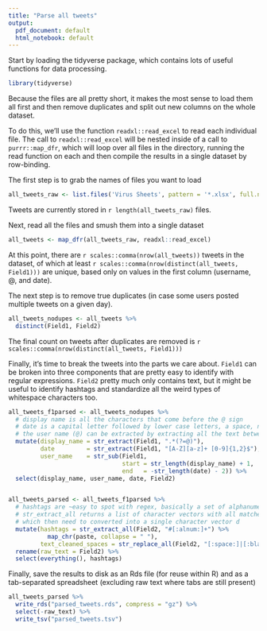 ```yaml
---
title: "Parse all tweets"
output:
  pdf_document: default
  html_notebook: default
---
```


Start by loading the tidyverse package, which contains lots of useful functions for data processing.
```r
library(tidyverse)
```

Because the files are all pretty short, it makes the most sense to load them all first and then remove duplicates and split out new columns on the whole dataset. 

To do this, we'll use the function `readxl::read_excel` to read each individual file. The call to `readxl::read_excel` will be nested inside of a call to `purrr::map_dfr`, which will loop over all files in the directory, running the read function on each and then compile the results in a single dataset by row-binding.


The first step is to grab the names of files you want to load
```r
all_tweets_raw <- list.files('Virus Sheets', pattern = '*.xlsx', full.names = TRUE)
```
Tweets are currently stored in `r length(all_tweets_raw)` files.


Next, read all the files and smush them into a single dataset
```r
all_tweets <- map_dfr(all_tweets_raw, readxl::read_excel)
```

At this point, there are `r scales::comma(nrow(all_tweets))` tweets in the dataset, of which at least `r scales::comma(nrow(distinct(all_tweets, Field1)))` are unique, based only on values in the first column (username, @, and date).

The next step is to remove true duplicates (in case some users posted multiple tweets on a given day).
```r
all_tweets_nodupes <- all_tweets %>% 
  distinct(Field1, Field2)
```
The final count on tweets after duplicates are removed is `r scales::comma(nrow(distinct(all_tweets, Field1)))`

Finally, it's time to break the tweets into the parts we care about. `Field1` can be broken into three components that are pretty easy to identify with regular expressions. `Field2` pretty much only contains text, but it might be useful to identify hashtags and standardize all the weird types of whitespace characters too.
```r
all_tweets_f1parsed <- all_tweets_nodupes %>% 
  # display name is all the characters that come before the @ sign
  # date is a capital letter followed by lower case letters, a space, numbers, and the end of the string
  # the user name (@) can be extracted by extracting all the text between those two parts
  mutate(display_name = str_extract(Field1, ".*(?=@)"),
         date         = str_extract(Field1, "[A-Z][a-z]+ [0-9]{1,2}$"),
         user_name    = str_sub(Field1, 
                                start = str_length(display_name) + 1, 
                                end   = -str_length(date) - 2)) %>% 
  select(display_name, user_name, date, Field2)


all_tweets_parsed <- all_tweets_f1parsed %>% 
  # hashtags are ~easy to spot with regex, basically a set of alphanumeric characters preceeded by a #
  # str_extract_all returns a list of character vectors with all matches for each row of data, 
  # which then need to converted into a single character vector d
  mutate(hashtags = str_extract_all(Field2, "#[:alnum:]+") %>% 
           map_chr(paste, collapse = " "),
         text_cleaned_spaces = str_replace_all(Field2, "[:space:]|[:blank:]", " ")) %>% 
  rename(raw_text = Field2) %>% 
  select(everything(), hashtags)
```

Finally, save the results to disk as an Rds file (for reuse within R) and as a tab-separated spreadsheet (excluding raw text where tabs are still present)
```r
all_tweets_parsed %>% 
  write_rds("parsed_tweets.rds", compress = "gz") %>% 
  select(-raw_text) %>% 
  write_tsv("parsed_tweets.tsv")
```

